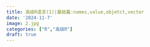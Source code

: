 ```yaml
---
title: 高级R语言(1)|基础篇:names,value,objetct,vector
date: '2024-11-7'
image: 2.jpg
categories: ["R","高级R"]
draft: true
---
```


